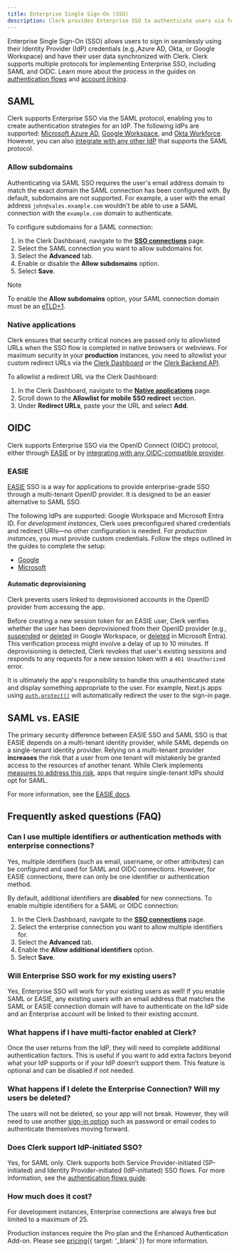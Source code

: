 ```yaml
---
title: Enterprise Single Sign-On (SSO)
description: Clerk provides Enterprise SSO to authenticate users via federated Identity Providers such such as Azure AD, Okta, Google Workspace and more.
---
```


Enterprise Single Sign-On (SSO) allows users to sign in seamlessly using their Identity Provider (IdP) credentials (e.g.,Azure AD, Okta, or Google Workspace) and have their user data synchronized with Clerk. Clerk supports multiple protocols for implementing Enterprise SSO, including SAML and OIDC. Learn more about the process in the guides on [authentication flows](/docs/guides/configure/auth-strategies/enterprise-connections/authentication-flows) and [account linking](/docs/guides/configure/auth-strategies/enterprise-connections/account-linking).

## SAML

Clerk supports Enterprise SSO via the SAML protocol, enabling you to create authentication strategies for an IdP. The following IdPs are supported: [Microsoft Azure AD](/docs/guides/configure/auth-strategies/enterprise-connections/saml/azure), [Google Workspace](/docs/guides/configure/auth-strategies/enterprise-connections/saml/google), and [Okta Workforce](/docs/guides/configure/auth-strategies/enterprise-connections/saml/okta). However, you can also [integrate with any other IdP](/docs/guides/configure/auth-strategies/enterprise-connections/saml/custom-provider) that supports the SAML protocol.

### Allow subdomains

Authenticating via SAML SSO requires the user's email address domain to match the exact domain the SAML connection has been configured with. By default, subdomains are not supported. For example, a user with the email address `john@sales.example.com` wouldn't be able to use a SAML connection with the `example.com` domain to authenticate.

To configure subdomains for a SAML connection:

1. In the Clerk Dashboard, navigate to the [**SSO connections**](https://dashboard.clerk.com/last-active?path=user-authentication/sso-connections) page.
1. Select the SAML connection you want to allow subdomains for.
1. Select the **Advanced** tab.
1. Enable or disable the **Allow subdomains** option.
1. Select **Save**.

> [!NOTE]
> To enable the **Allow subdomains** option, your SAML connection domain must be an [eTLD+1](https://developer.mozilla.org/en-US/docs/Glossary/eTLD).

### Native applications

Clerk ensures that security critical nonces are passed only to allowlisted URLs when the SSO flow is completed in native browsers or webviews. For maximum security in your **production** instances, you need to allowlist your custom redirect URLs via the [Clerk Dashboard](https://dashboard.clerk.com/) or the [Clerk Backend API](/docs/reference/backend/redirect-urls/create-redirect-url).

To allowlist a redirect URL via the Clerk Dashboard:

1. In the Clerk Dashboard, navigate to the [**Native applications**](https://dashboard.clerk.com/last-active?path=native-applications) page.
1. Scroll down to the **Allowlist for mobile SSO redirect** section.
1. Under **Redirect URLs**, paste your the URL and select **Add**.

## OIDC

Clerk supports Enterprise SSO via the OpenID Connect (OIDC) protocol, either through [EASIE](#easie) or by [integrating with any OIDC-compatible provider](/docs/guides/configure/auth-strategies/enterprise-connections/oidc/custom-provider).

### EASIE

[EASIE](https://easie.dev) SSO is a way for applications to provide enterprise-grade SSO through a multi-tenant OpenID provider. It is designed to be an easier alternative to SAML SSO.

The following IdPs are supported: Google Workspace and Microsoft Entra ID. For _development instances_, Clerk uses preconfigured shared credentials and redirect URIs—no other configuration is needed. For _production instances_, you must provide custom credentials. Follow the steps outlined in the guides to complete the setup:

- [Google](/docs/guides/configure/auth-strategies/enterprise-connections/easie/google)
- [Microsoft](/docs/guides/configure/auth-strategies/enterprise-connections/easie/microsoft)

#### Automatic deprovisioning

Clerk prevents users linked to deprovisioned accounts in the OpenID provider from accessing the app.

Before creating a new session token for an EASIE user, Clerk verifies whether the user has been deprovisioned from their OpenID provider (e.g., [suspended](https://support.google.com/a/answer/33312?hl=en) or [deleted](https://support.google.com/a/answer/33314?hl=en) in Google Workspace, or [deleted](https://learn.microsoft.com/en-us/entra/fundamentals/how-to-create-delete-users#delete-a-user) in Microsoft Entra). This verification process might involve a delay of up to 10 minutes. If deprovisioning is detected, Clerk revokes that user's existing sessions and responds to any requests for a new session token with a `401 Unauthorized` error.

It is ultimately the app's responsibility to handle this unauthenticated state and display something appropriate to the user. For example, Next.js apps using [`auth.protect()`](/docs/reference/nextjs/app-router/auth#auth-protect) will automatically redirect the user to the sign-in page.

## SAML vs. EASIE

The primary security difference between EASIE SSO and SAML SSO is that EASIE depends on a multi-tenant identity provider, while SAML depends on a single-tenant identity provider. Relying on a multi-tenant provider **increases** the risk that a user from one tenant will mistakenly be granted access to the resources of another tenant. While Clerk implements [measures to address this risk](https://easie.dev/#mitigating-tenant-crossover-vulnerabilities:~:text=4.%20Mitigating%20tenant%20crossover%20vulnerabilities), apps that require single-tenant IdPs should opt for SAML.

For more information, see the [EASIE docs](https://easie.dev#security).

## Frequently asked questions (FAQ)

### Can I use multiple identifiers or authentication methods with enterprise connections?

Yes, multiple identifiers (such as email, username, or other attributes) can be configured and used for SAML and OIDC connections. However, for EASIE connections, there can only be one identifier or authentication method.

By default, additional identifiers are **disabled** for new connections. To enable multiple identifiers for a SAML or OIDC connection:

1. In the Clerk Dashboard, navigate to the [**SSO connections**](https://dashboard.clerk.com/last-active?path=user-authentication/sso-connections) page.
1. Select the enterprise connection you want to allow multiple identifiers for.
1. Select the **Advanced** tab.
1. Enable the **Allow additional identifiers** option.
1. Select **Save**.

### Will Enterprise SSO work for my existing users?

Yes, Enterprise SSO will work for your existing users as well! If you enable SAML or EASIE, any existing users with an email address that matches the SAML or EASIE connection domain will have to authenticate on the IdP side and an Enterprise account will be linked to their existing account.

### What happens if I have multi-factor enabled at Clerk?

Once the user returns from the IdP, they will need to complete additional authentication factors. This is useful if you want to add extra factors beyond what your IdP supports or if your IdP doesn’t support them. This feature is optional and can be disabled if not needed.

### What happens if I delete the Enterprise Connection? Will my users be deleted?

The users will not be deleted, so your app will not break. However, they will need to use another [sign-in option](/docs/guides/configure/auth-strategies/sign-up-sign-in-options) such as password or email codes to authenticate themselves moving forward.

### Does Clerk support IdP-initiated SSO?

Yes, for SAML only. Clerk supports both Service Provider-initiated (SP-initiated) and Identity Provider-initiated (IdP-initiated) SSO flows. For more information, see the [authentication flows guide](/docs/guides/configure/auth-strategies/enterprise-connections/authentication-flows).

### How much does it cost?

For development instances, Enterprise connections are always free but limited to a maximum of 25.

Production instances require the Pro plan and the Enhanced Authentication Add-on. Please see [pricing](/pricing){{ target: '_blank' }} for more information.
